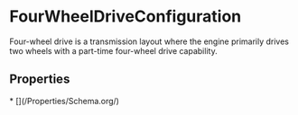 # FourWheelDriveConfiguration

Four-wheel drive is a transmission layout where the engine primarily drives two wheels with a part-time four-wheel drive capability.

## Properties

<Grid>
* [](/Properties/Schema.org/)

</Grid>

